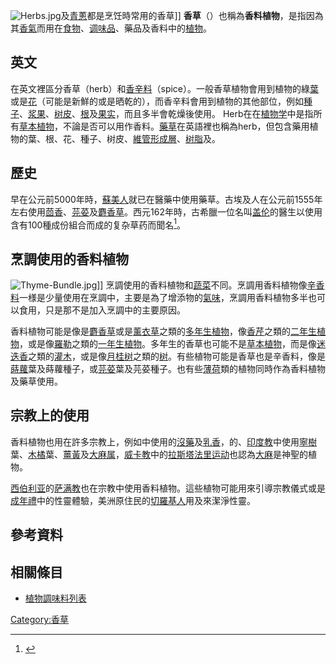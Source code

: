 {{about|一个植物种类|其他含义|香草 (消歧义)|带有香甜气味而常用于西式甜点的一种香料|香莢蘭}}
[[Image:Herbs.jpg|thumb]]及[[青蔥|青蔥]]都是烹饪時常用的香草]]
'''香草'''（{{lang-en|herbs}}）也稱為'''香料植物'''，是指因為其[[香氣|香氣]]而用在[[食物|食物]]、[[调味品|调味品]]、藥品及香料中的[[植物|植物]]。

==英文==

在英文裡區分香草（herb）和[[香辛料|香辛料]]（spice）。一般香草植物會用到植物的綠[[葉|葉]]或是[[花|花]]（可能是新鮮的或是晒乾的），而香辛料會用到植物的其他部位，例如[[種子|種子]]、[[浆果|浆果]]、[[树皮|树皮]]、[[根|根]]及[[果实|果实]]，而且多半會乾燥後使用。
Herb在在[[植物学|植物学]]中是指所有[[草本植物|草本植物]]，不論是否可以用作香料。[[藥草|藥草]]在英語裡也稱為herb，但包含藥用植物的葉、根、花、種子、树皮、[[維管形成層|維管形成層]]、[[树脂|树脂]]及{{le|果皮|pericarp}}。

== 歷史 ==
早在公元前5000年時，[[蘇美人|蘇美人]]就已在醫藥中使用藥草{{citation needed|date=May 2016}}。古埃及人在公元前1555年左右使用[[茴香|茴香]]、[[芫荽|芫荽]]及[[麝香草|麝香草]]。西元162年時，古希臘一位名叫[[盖伦|盖伦]]的醫生以使用含有100種成份組合而成的复杂草药而聞名<ref name=Tapsell>{{cite journal | author = Tapsell, L. C., Hemphill, I., Cobiac, L., Sullivan, D. R., Fenech, M., Patch, C. S., Roodenrys, S., Keogh, J. B., Clifton, P. M., Williams, P. G., Fazio, V. A. & Inge, K. E. | date = 2006 | title = Health benefits of herbs and spices: The past, the present, the future | journal = Medical Journal of Australia | volume = 185 | issue = 4 | pages = S1-S24 | url = http://ro.uow.edu.au/hbspapers/1397/}}</ref>。

==烹調使用的香料植物==
[[File:Thyme-Bundle.jpg|thumb]]]]
{{see also|植物調味料列表}}
烹調使用的香料植物和[[蔬菜|蔬菜]]不同。烹調用香料植物像[[辛香料|辛香料]]一様是少量使用在烹調中，主要是為了增添物的[[氣味|氣味]]，烹調用香料植物多半也可以食用，只是那不是加入烹調中的主要原因。

香料植物可能是像是[[麝香草|麝香草]]或是[[薰衣草|薰衣草]]之類的[[多年生植物|多年生植物]]，像[[香芹|香芹]]之類的[[二年生植物|二年生植物]]，或是像[[羅勒|羅勒]]之類的[[一年生植物|一年生植物]]。多年生的香草也可能不是[[草本植物|草本植物]]，而是像[[迷迭香|迷迭香]]之類的[[灌木|灌木]]，或是像[[月桂树|月桂树]]之類的[[树|树]]。有些植物可能是香草也是辛香料，像是[[蒔蘿|蒔蘿]]葉及蒔蘿種子，或[[芫荽|芫荽]]葉及芫荽種子。也有些[[薄荷|薄荷]]類的植物同時作為香料植物及藥草使用。

==宗教上的使用==
香料植物也用在許多宗教上，例如{{le|希臘文宗教|Hellenistic religion}}中使用的[[沒藥|沒藥]]及[[乳香|乳香]]，{{le|盎格魯撒克遜異教徒|Anglo-Saxon paganism}}的{{le|九草藥魔力|Nine Herbs Charm}}、[[印度教|印度教]]中使用[[印度苦楝樹|寧樹]]葉、[[木橘|木橘]]葉、[[薑黃|薑黃]]及[[大麻属|大麻属]]，[[威卡教|威卡教]]中的{{le|白鼠尾草|white sage}}[[拉斯塔法里运动|拉斯塔法里运动]]也認為[[大麻|大麻]]是神聖的植物。

[[西伯利亚|西伯利亚]]的[[萨满教|萨满教]]也在宗教中使用香料植物。這些植物可能用來引導宗教儀式或是[[成年禮|成年禮]]中的性靈體驗，美洲原住民的[[切羅基人|切羅基人]]用{{le|白鼠尾草|white sage}}及{{le|雪松木|Cedar wood}}來潔淨性靈。

==參考資料==
{{reflist}}

==相關條目==
*[[植物調味料列表|植物調味料列表]]


[[Category:香草|Category:香草]]